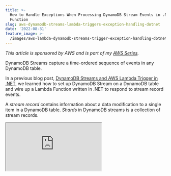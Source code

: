 ```yaml
---
title: >-
  How to Handle Exceptions When Processing DynamoDB Stream Events in .NET Lambda
  Function
slug: aws-dynamodb-streams-lambda-triggers-exception-handling-dotnet
date: '2022-08-31'
feature_image: >-
  /images/aws-lambda-dynamodb-streams-trigger-exception-handling-dotnet.jpg
---
```

_This article is sponsored by AWS and is part of my [AWS Series](/tag/aws/)._

DynamoDB Streams capture a time-ordered sequence of events in any DynamoDB table.

In a previous blog post, [DynamoDB Streams and AWS Lambda Trigger in .NET](/blog/aws-dynamodb-streams-lambda-triggers-dotnet/), we learned how to set up DynamoDB Stream on a DynamoDB table and wire up a Lambda Function written in .NET to respond to stream record events.

A _stream record_ contains information about a data modification to a single item in a DynamoDB table. _Shards_ in DynamoDB streams is a collection of stream records.

<iframe src="https://www.youtube.com/embed/4YzuN4MAFiQ" />

When enabling Streams, DynamoDB creates at least one Shard per partition in the DynamoDB table. When a Lambda function is used to process the events in the DynamoDB Stream, one instance of the Lambda Function is invoked per Shard in the Stream.

[![DynamoDB creates one Shard per partition key in the DynamoDB table.](/images/dynamodb-stream-per-partition.jpg)](https://aws.amazon.com/blogs/database/how-to-perform-ordered-data-replication-between-applications-by-using-amazon-dynamodb-streams/)

As long as the .NET Lambda Function processes the records as expected, there will be a continuous stream of events records coming to the function as we make changes to the data in the DynamoDB Table.

However, if there are exceptions when processing Stream events, any further changes to the table item start queuing up in the Stream. Any new updates to items in the DynamoDB table will be delivered to the Lambda Function only after the record that threw the exception is successfully processed.

> _If there are exceptions when processing Stream events, any further changes to the table item start queuing up in the Stream._

You will see slight behavior differences based on the number of partitions on the DynamoDB table and the number of concurrent Lambda functions configured for processing from the DynamoDB stream.

## Simulating Exception in .NET Lambda Function

To test the above configurations, let’s simulate an exception in our .NET Lambda Function.

Below I have modified the Lambda Function [from our previous blog post](/blog/aws-dynamodb-streams-lambda-triggers-dotnet/), which listens to changes in my User table, to check if the user’s Name property contains the word ‘Error’. And if it does, I throw an exception.

```csharp
foreach (var record in dynamoEvent.Records)
{
    ...
    if (user?.Name?.Contains("Error") ?? false)
    {
        context.Logger.LogInformation("User container Error");
        throw new Exception("User contains error");
    }
   ...
}

```

This is just for demonstration purposes. In real-world functions, the exceptions can happen because of unhandled null exceptions, external dependencies that your Lambda Function might be using etc.

## Dead Letter Queue For DynamoDB Streams

Queuing up new stream records when an exception occurs is not a great experience when building applications. Exceptions might happen for various reasons, and the associated fix will differ.

So when designing integration with DynamoDB Streams, we need to make sure that record processing does not get blocked on exceptions.

The AWS Lambda DynamoDB Trigger provides a few Additional Settings that can be used to control this default behavior.

By setting the ‘_On-failure destination_’  to an Amazon SQS Queue or SNS Topic, we can move error records from the stream to the queue for later processing. This acts like a [Dead Letter Queue (DLQ).](https://en.wikipedia.org/wiki/Dead_letter_queue)

![Additional setting on Lambda DynamoDB Trigger to control what happens to records that fail to process. It allows to set an SQS or SNS to move the error messages to and also set the max retry count and age of the record to keep.](/images/dynamodb-streams-dotnet-lambda-trigger-exception-configuration.jpg)

The two settings that go in hand when setting the on-failure destination are:

-   **Retry Attempts →** Maximum number of retries when Lambda returns an error
-   **Maximum age of record →** Max time/age of a record until it is sent to Function.

By default, both these values are set to -1, which means there is no limit. This is what causes the errored record to be retried until it succeeds of the max-age reaches (which is 7 days).

When Lambda discards records that are old (over the max age) or has reached the max retry limit, it sends these records to the configured SNS/SQS.

### Handling Exception Stream Records

With the updating settings on the Lambda Trigger configuration, update a record in the User table with the name containing the word Error. Also, update a few other records to trigger a few other stream records.

You will notice that the Lambda Function was invoked twice with the record with the word Error. Since the message will not be processed (regardless of the number of retries), it will be moved to the configured SQS queue. You can fix the code or do the needful to fix the error record and move them out of the queue.

<iframe src="https://www.youtube.com/embed/U7PvdYlvA-8" />

For real-world scenarios, if the error in processing the Stream record is transient, it might succeed in the retry and will unblock the stream. However, if the errors are not transient, they will be moved to the SNS/SQS without blocking the Stream from further processing.

Your action for the messages in the queue depends on your application, the error message, and the business logic associated with the record processing.

Messages in the SNS/SQS can be monitored and processed separately without having to block the other updates in the DynamoDB stream. Once the error record is moved to the DLQ, the Stream records' processing continues as usual.

[

Amazon SNS For the .NET Developer: Getting Started Quick and Easy

Learn how to get started with Amazon SNS and use it from a .NET application. We will learn about Topics, sending messages to topics, and using Subscriptions to receive messages. We will also learn about Filters, how to use them, and error handling with SNS.

![](/favicon.ico)Rahul NathRahul Pulikkot Nath

![](/images/amazon-sns.jpg)

](/blog/amazon-sns)

## Stream Event Integration Patterns

Depending on the kind of processing and number of activities you want to trigger based on Stream Records, you can choose different integration patterns.

If the actions to perform on Stream Record changes are minimal, you can handle it in the Lambda Function, as shown before.

If there are multiple independent operations that you need to perform on Stream Record events, it’s better to introduce an SNS Topic in the middle and offload the independent operations.

![DynamoDB Streams handling stream events using SNS fanout pattern to handle multiple independent subscribers for the same event.](/images/dynamodb-stream-sns-fanout.jpg)

Keeping the original Lambda function to have minimal responsibility of publishing the event to SNS also reduces the chances of exceptions. All independent operations can be different subscribers on the SNS or handled off to separate SQS queues.

If the order of processing is essential, you can check out various other integration patterns detailed in this article, [How to perform ordered data replication between applications by using Amazon DynamoDB Streams](https://aws.amazon.com/blogs/database/how-to-perform-ordered-data-replication-between-applications-by-using-amazon-dynamodb-streams/).

I hope this helps you to understand how to handle exceptions when integrating with DynamoDB Stream events.
